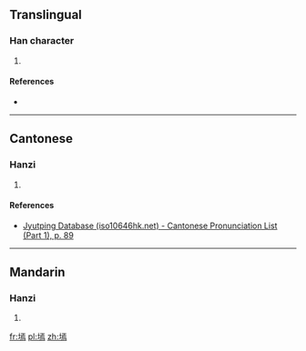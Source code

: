 ==Translingual==

===Han character===
{{Han char|rn=32|rad=土|as=11|sn=14|four=|canj=GMYF|ids=⿰土焉}}

# {{defn|Han|sort=土11}}

====References====
* {{Han ref|kx=0238.191|dkj=05439|dj=0476.250|hdz=10477.070|uh=5895|ud=22677}}

----

==Cantonese==

===Hanzi===
{{yue-hanzi|jyut=[[jin2]]|y=yin2}}

# {{defn|lang=yue|sort=土11}}

====References====
*[http://www.iso10646hk.net/jp/document/download.jsp Jyutping Database (iso10646hk.net) - Cantonese Pronunciation List (Part 1), p. 89]

----

==Mandarin==

===Hanzi===
{{cmn-hanzi|pin=[[yàn]] ([[yan4]])|wg=yen<sup>4</sup>}}

# {{defn|lang=cmn|sort=土11}}

[[fr:墕]]
[[pl:墕]]
[[zh:墕]]
